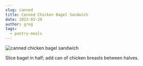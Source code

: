 ```yaml
---
slug: canned
title: Canned Chicken Bagel Sandwich
date: 2023-03-20
author: greg
tags:
  - pantry-meals
---
```

![canned chicken bagel sandwich](https://res.cloudinary.com/dnwrwldkt/image/upload/v1679315473/cannedChickenSandwich_gxp6an.jpg "bumble bee chicken breast")

S﻿lice bagel in half; add can of chicken breasts between halves.